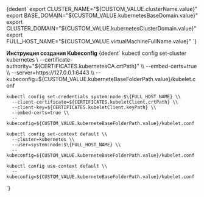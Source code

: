 

<CodeBlock language="bash">
  {dedent`
    export CLUSTER_NAME="${CUSTOM_VALUE.clusterName.value}"
    export BASE_DOMAIN="${CUSTOM_VALUE.kubernetesBaseDomain.value}"
    export CLUSTER_DOMAIN="${CUSTOM_VALUE.kubernetesClusterDomain.value}"
    export FULL_HOST_NAME="${CUSTOM_VALUE.virtualMachineFullName.value}"
  `}
</CodeBlock>

**Инструкция создания Kubeconfig**
<CodeBlock language="bash">
  {dedent`
    kubectl config set-cluster kubernetes \\
      --certificate-authority="${CERTIFICATES.kubernetesCA.crtPath}" \\
      --embed-certs=true \\
      --server=https://127.0.0.1:6443 \\
      --kubeconfig=${CUSTOM_VALUE.kuberneteBaseFolderPath.value}/kubelet.conf

    kubectl config set-credentials system:node:$\{FULL_HOST_NAME} \\
      --client-certificate=${CERTIFICATES.kubeletClient.crtPath} \\
      --client-key=${CERTIFICATES.kubeletClient.keyPath} \\
      --embed-certs=true \\
      --kubeconfig=${CUSTOM_VALUE.kuberneteBaseFolderPath.value}/kubelet.conf

    kubectl config set-context default \\
      --cluster=kubernetes \\
      --user=system:node:$\{FULL_HOST_NAME} \\
      --kubeconfig=${CUSTOM_VALUE.kuberneteBaseFolderPath.value}/kubelet.conf

    kubectl config use-context default \\
      --kubeconfig=${CUSTOM_VALUE.kuberneteBaseFolderPath.value}/kubelet.conf
  `}
</CodeBlock>
